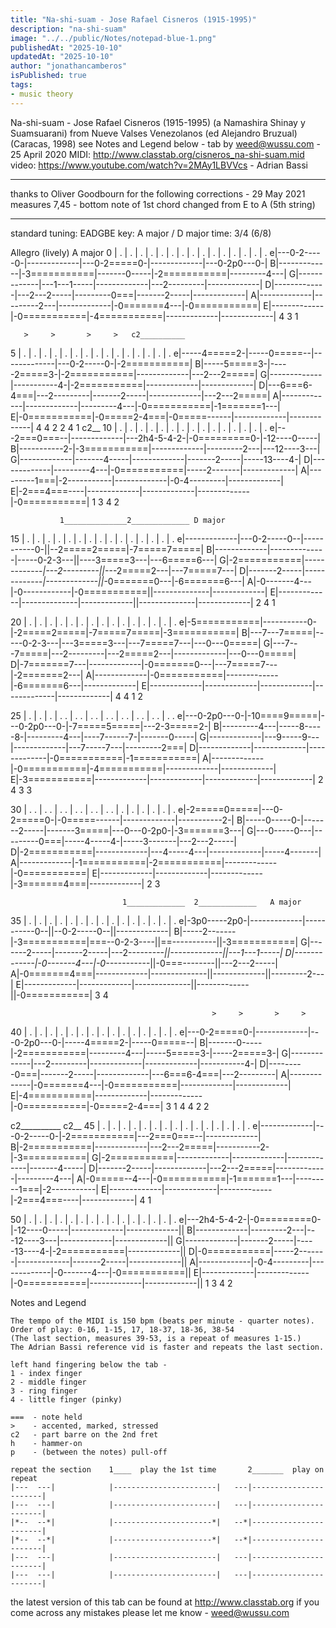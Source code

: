 ```yaml
---
title: "Na-shi-suam - Jose Rafael Cisneros (1915-1995)"
description: "na-shi-suam"
image: "../../public/Notes/notepad-blue-1.png"
publishedAt: "2025-10-10"
updatedAt: "2025-10-10" 
author: "jonathancamberos"
isPublished: true
tags: 
- music theory
---
```


Na-shi-suam - Jose Rafael Cisneros (1915-1995)
(a Namashira Shinay y Suamsuarani)
from Nueve Valses Venezolanos (ed Alejandro Bruzual) (Caracas, 1998)
see Notes and Legend below - tab by weed@wussu.com - 25 April 2020
MIDI: http://www.classtab.org/cisneros_na-shi-suam.mid
video: https://www.youtube.com/watch?v=2MAy1LBVVcs - Adrian Bassi

*************************************************************************
thanks to Oliver Goodbourn for the following corrections - 29 May 2021
measures 7,45 - bottom note of 1st chord changed from E to A (5th string)
*************************************************************************

standard tuning: EADGBE    key: A major / D major    time: 3/4 (6/8)

 Allegro (lively)
 A major
0  | . | . | .   | . | . | .   | . | . | .   | . | . | .   | . | . | .
e|---0-2-----0-|-------------|---0-2=====0-|-------------|---0-2p0---0-|
B|-------------|-3===========|-------0-----|-2===========|---------4---|
G|-------------|---1---1-----|-------------|---2---------|-------------|
D|-------------|---2---2-----|---------0===|-------2-----|-------------|
A|-------------|---------2---|-------------|-0=======4---|-0===========|
E|-------------|-0===========|-4===========|-------------|-------------|
                 4             3   1

       >     >       >     >   c2__________
5  | . | . | .   | . | . | .   | . | . | .   | . | . | .   | . | . | .
e|-----4=====2-|-----0=====--|-------------|---0-2-----0-|-2===========|
B|-----5=====3-|-----2=====3-|-2===========|-------------|---2---2=====|
G|-------------|-----------4-|-2===========|-------------|-------------|
D|---6===6-4===|---2---------|-------2-----|-------------|---2---2=====|
A|-------------|-------------|---------4---|-0===========|-1=======1---|
E|-0===========|-0=====2-4===|-0=====------|-------------|-------------|
     4     4           2 2                                 4
                                                           1
   c2__
10 | . | . | .   | . | . | .   | . | . | .   | . | . | .   | . | . | .
e|---2===0===--|-------------|---2h4-5-4-2-|-0=========0-|-12----0-----|
B|-----------2-|-3===========|-------------|---------2---|---12----3---|
G|-------------|-------4-----|-------------|-------2-----|-----13----4-|
D|-------------|---------4---|-0===========|-----2-------|-------------|
A|---------1===|-2-----------|-------------|-0-4---------|-------------|
E|-2===4===----|-------------|-------------|-------------|-0===========|
                                                           1 3 4   2

               1______________2_____________ D major
15 | . | . | .   | . | . | .    | . | . | .     | . | . | .   | . | . | .
e|-------------|---0-2-----0--|-----------0-||--2=====2=====|-7=====7=====|
B|-------------|--------------|-----0-2-3---||----3=====3---|---6=====6---|
G|-2===========|-------------*|---2---------||*---2=====2---|---7=====7---|
D|-------2-----|-------------*|-------------||*-0=======0---|-6=======6---|
A|-0-------4---|-0------------|-0===========||--------------|-------------|
E|-------------|--------------|-------------||--------------|-------------|
                                                2             4
                                                              1

20 | . | . | .   | . | . | .   | . | . | .   | . | . | .   | . | . | .
e|-5===========|-----------0-|-2=====2=====|-7=====7=====|-3===========|
B|---7---7=====|-----0-2-3---|---3=====3---|---7=====7---|---0---0=====|
G|---7---7=====|---2---------|---2=====2---|-------------|---0---0=====|
D|-7=======7---|-------------|-0=======0---|---7=====7---|-2=======2---|
A|-------------|-0===========|-------------|-6=======6---|-------------|
E|-------------|-------------|-------------|-------------|-------------|
                                             4             4
                                             1             2

25 | . | . | .   | . . | . .   | . . | . .   | . . | . .   | . . | . .
e|---0-2p0---0-|-10====9=====|---0-2p0---0-|-7=====5=====|---2-3=====2-|
B|---------4---|-----8-----8-|---------4---|----7------7-|-------0-----|
G|-------------|---9-----9---|-------------|---7-----7---|---------2===|
D|-------------|-------------|-------------|-0===========|-1===========|
A|-------------|-0===========|-4===========|-------------|-------------|
E|-3===========|-------------|-------------|-------------|-------------|
   2             4     3       3

30 | . . | . .   | . . | . .   | . . | . .   | . | . | .   | . | . | .
e|-2=====0=====|---0-2=====0-|-0=====------|-------------|-----------2-|
B|-----0-----0-|-------2-----|-------3=====|---0---0-2p0-|-3=======3---|
G|---0-----0---|---------0===|-----4-----4-|-----3-------|---2---2-----|
D|-2===========|-------------|---4-----4---|-------------|-----4-------|
A|-------------|-1===========|-2===========|-------------|-0===========|
E|-------------|-------------|-------------|-3=======4===|-------------|
                                             2       3

                             1_____________  2_____________   A major
35 | . | . | .   | . | . | .   | . | . | .    | . | . | .     | . | . | .
e|-3p0-----2p0-|-------------|-----------0--||--0-2-----0--||-------------|
B|-----2-------|-3===========|===--0-2-3----||==-----------||-3===========|
G|-------2-----|-------2-----|---2---------*||-------------||---1---1-----|
D|-------------|-0-------4---|-0-----------*||-0===--------||---2---2-----|
A|-0=======4===|-------------|--------------||-------------||---------2---|
E|-------------|-------------|--------------||-------------||-0===========|
   3                                                          4

                                                 >     >       >     >
40 | . | . | .   | . | . | .   | . | . | .   | . | . | .   | . | . | .
e|---0-2=====0-|-------------|---0-2p0---0-|-----4=====2-|-----0=====--|
B|-------0-----|-2===========|---------4---|-----5=====3-|-----2=====3-|
G|-------------|---2---------|-------------|-------------|-----------4-|
D|---------0===|-------2-----|-------------|---6===6-4===|---2---------|
A|-------------|-0=======4---|-0===========|-------------|-------------|
E|-4===========|-------------|-------------|-0===========|-0=====2-4===|
   3   1                                       4     4           2 2   

 c2__________                                c2__
45 | . | . | .   | . | . | .   | . | . | .   | . | . | .   | . | . | .
e|-------------|---0-2-----0-|-2===========|---2===0===--|-------------|
B|-2===========|-------------|---2---2=====|-----------2-|-3===========|
G|-2===========|-------------|-------------|-------------|-------4-----|
D|-------2-----|-------------|---2---2=====|-------------|---------4---|
A|-0=====--4---|-0===========|-1=======1---|---------1===|-2-----------|
E|-------------|-------------|-------------|-2===4===----|-------------|
                               4
                               1

50 | . | . | .   | . | . | .   | . | . | .   | . | . | .   | . | . | .
e|---2h4-5-4-2-|-0=========0-|-12----0-----|-------------|-------------||
B|-------------|---------2---|---12----3---|-------------|-------------||
G|-------------|-------2-----|-----13----4-|-2===========|-------------||
D|-0===========|-----2-------|-------------|-------2-----|-------------||
A|-------------|-0-4---------|-------------|-0-------4---|-0===========||
E|-------------|-------------|-0===========|-------------|-------------||
                               1 3 4   2

Notes and Legend
~~~~~~~~~~~~~~~~
The tempo of the MIDI is 150 bpm (beats per minute - quarter notes).
Order of play: 0-16, 1-15, 17, 18-37, 18-36, 38-54
(The last section, measures 39-53, is a repeat of measures 1-15.)
The Adrian Bassi reference vid is faster and repeats the last section. 

left hand fingering below the tab -
1 - index finger
2 - middle finger
3 - ring finger
4 - little finger (pinky)

===  - note held
>    - accented, marked, stressed
c2   - part barre on the 2nd fret
h    - hammer-on
p    - (between the notes) pull-off

repeat the section    1____  play the 1st time       2_______  play on repeat
|---  ---|            |-----------------------|   ---|-----------------------|
|---  ---|            |-----------------------|   ---|-----------------------|
|*--  --*|            |----------------------*|   --*|-----------------------|
|*--  --*|            |----------------------*|   --*|-----------------------|
|---  ---|            |-----------------------|   ---|-----------------------|
|---  ---|            |-----------------------|   ---|-----------------------|

~~~~~~~~~~~~~~~~~~~~~~~~~~~~~~~~~~~~~~~~~~~~~~~~~~~~~~~~~~~~~~~~~~~~~~~~~~~~~~~~

the latest version of this tab can be found at http://www.classtab.org
if you come across any mistakes please let me know - weed@wussu.com

